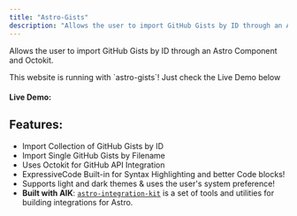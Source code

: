 ```yaml
---
title: "Astro-Gists"
description: "Allows the user to import GitHub Gists by ID through an Astro Component and Octokit."
---
```


<MXYZIntegration 
  title="@matthiesenxyz/astro-gists" 
  githubIntegrationURL='https://github.com/MatthiesenXYZ/astro-gists/tree/main/package/'
  gitlabIntegrationURL='https://gitlab.com/MatthiesenXYZ/astro-gists'
  />

Allows the user to import GitHub Gists by ID through an Astro Component and Octokit.

<Aside title="Fun Fact" type="tip">  This website is running with `astro-gists`! Just check the Live Demo below</Aside>

#### Live Demo:
<GetGist gistId="cce7f3f1d9322710be8196aa344186ba" filename="hello.md"/>

## Features:
- Import Collection of GitHub Gists by ID
- Import Single GitHub Gists by Filename
- Uses Octokit for GitHub API Integration
- ExpressiveCode Built-in for Syntax Highlighting and better Code blocks!
- Supports light and dark themes & uses the user's system preference!
- **Built with AIK**: [`astro-integration-kit`](https://github.com/florian-lefebvre/astro-integration-kit) is a set of tools and utilities for building integrations for Astro.

<Card title="Getting Started" icon="rocket">
   <LinkCard 
      title="Want to get started?  Check out the Astro-Gists Documentation"
      href="https://github.com/MatthiesenXYZ/astro-gists/blob/main/package/README.md"
   />
</Card>
